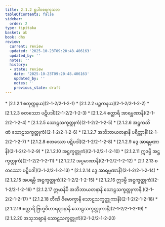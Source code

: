 ```yaml
---
title: 2.1.2 ရူပါဝစရကုသလ
tableOfContents: false
sidebar:
  order: 2
type: tipitaka
basket: ab
book: dhs
review:
  current: review
  updated: '2025-10-23T09:20:48.406163'
  updated_by: ''
  notes: ''
  history:
  - state: review
    date: '2025-10-23T09:20:48.406163'
    updated_by: ''
    notes: ''
    previous_state: draft
---
```



<ReviewStatus review={frontmatter.review} showDetails={true} />

<HypothesisAnnotation frontmatter={frontmatter} />

<DynamicBreadcrumb />



<TableOfContents book="dhs" section="2.1.2">
* [2.1.2.1 စတုက္ကနယ](2-1-2/2-1-2-1)
* [2.1.2.2 ပဉ္စကနယ](2-1-2/2-1-2-2)
* [2.1.2.3 စတဿော ပဋိပဒါ](2-1-2/2-1-2-3)
* [2.1.2.4 စတ္တာရိ အာရမ္မဏာနိ](2-1-2/2-1-2-4)
* [2.1.2.5 သောဠသက္ခတ္တုကံ](2-1-2/2-1-2-5)
* [2.1.2.6 အဋ္ဌကသိဏံ သောဠသက္ခတ္တုကံ](2-1-2/2-1-2-6)
* [2.1.2.7 အဘိဘာယတနာနိ ပရိတ္တာနိ](2-1-2/2-1-2-7)
* [2.1.2.8 စတဿော ပဋိပဒါ](2-1-2/2-1-2-8)
* [2.1.2.9 ဒွေ အာရမ္မဏာနိ](2-1-2/2-1-2-9)
* [2.1.2.10 အဋ္ဌက္ခတ္တုကံ](2-1-2/2-1-2-10)
* [2.1.2.11 ဣဒမ္ပိ အဋ္ဌက္ခတ္တုကံ](2-1-2/2-1-2-11)
* [2.1.2.12 အပ္ပမာဏာနိ](2-1-2/2-1-2-12)
* [2.1.2.13 စတဿော ပဋိပဒါ](2-1-2/2-1-2-13)
* [2.1.2.14 ဒွေ အာရမ္မဏာနိ](2-1-2/2-1-2-14)
* [2.1.2.15 အပရမ္ပိ အဋ္ဌက္ခတ္တုကံ](2-1-2/2-1-2-15)
* [2.1.2.16 ဣဒမ္ပိ အဋ္ဌက္ခတ္တုကံ](2-1-2/2-1-2-16)
* [2.1.2.17 ဣမာနိပိ အဘိဘာယတနာနိ သောဠသက္ခတ္တုကာနိ.](2-1-2/2-1-2-17)
* [2.1.2.18 တီဏိ ဝိမောက္ခာနိ သောဠသက္ခတ္တုကာနိ](2-1-2/2-1-2-18)
* [2.1.2.19 စတ္တာရိ ဗြဟ္မဝိဟာရဈာနာနိ သောဠသက္ခတ္တုကာနိ](2-1-2/2-1-2-19)
* [2.1.2.20 အသုဘဈာနံ သောဠသက္ခတ္တုကံ](2-1-2/2-1-2-20)
</TableOfContents>